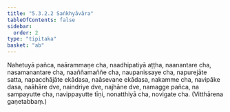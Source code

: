 ```yaml
---
title: "5.3.2.2 Saṅkhyāvāra"
tableOfContents: false
sidebar:
  order: 2
type: "tipitaka"
basket: "ab"
---
```



<DynamicBreadcrumb />

<Division number="43">

<Paragraph number="2583">
Nahetuyā pañca, naārammaṇe cha, naadhipatiyā aṭṭha, naanantare cha, nasamanantare cha, naaññamaññe cha, naupanissaye cha, napurejāte satta, napacchājāte ekādasa, naāsevane ekādasa, nakamme cha, navipāke dasa, naāhāre dve, naindriye dve, najhāne dve, namagge pañca, na sampayutte cha, navippayutte tīṇi, nonatthiyā cha, novigate cha. (Vitthārena gaṇetabbaṃ.)
</Paragraph>
</Division>